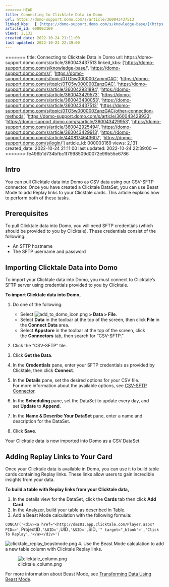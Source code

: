 ```yaml
---
<<<<<<< HEAD
title: Connecting to Clicktale Data in Domo
url: https://domo-support.domo.com/s/article/360043437513
linked_kbs:  ['[https://domo-support.domo.com/s/knowledge-base/](https://domo-support.domo.com/s/knowledge-base/)', '[https://domo-support.domo.com/s/](https://domo-support.domo.com/s/)', '[https://domo-support.domo.com/s/topic/0TO5w000000ZammGAC](https://domo-support.domo.com/s/topic/0TO5w000000ZammGAC)', '[https://domo-support.domo.com/s/topic/0TO5w000000ZanzGAC](https://domo-support.domo.com/s/topic/0TO5w000000ZanzGAC)', '[https://domo-support.domo.com/s/article/360042931894](https://domo-support.domo.com/s/article/360042931894)', '[https://domo-support.domo.com/s/article/360043429573](https://domo-support.domo.com/s/article/360043429573)', '[https://domo-support.domo.com/s/article/360043430053](https://domo-support.domo.com/s/article/360043430053)', '[https://domo-support.domo.com/s/article/360043437513](https://domo-support.domo.com/s/article/360043437513)', '[https://domo-support.domo.com/s/topic/0TO5w000000ZanzGAC/other-connection-methods](https://domo-support.domo.com/s/topic/0TO5w000000ZanzGAC/other-connection-methods)', '[https://domo-support.domo.com/s/article/360043429933](https://domo-support.domo.com/s/article/360043429933)', '[https://domo-support.domo.com/s/article/360043429953](https://domo-support.domo.com/s/article/360043429953)', '[https://domo-support.domo.com/s/article/360042925494](https://domo-support.domo.com/s/article/360042925494)', '[https://domo-support.domo.com/s/article/360043429913](https://domo-support.domo.com/s/article/360043429913)', '[https://domo-support.domo.com/s/article/4408174643607](https://domo-support.domo.com/s/article/4408174643607)', '[https://domo-support.domo.com/s/login/](https://domo-support.domo.com/s/login/)']
article_id: 000003169
views: 2,132
created_date: 2022-10-24 21:11:00
last updated: 2022-10-24 22:39:00
---
```

=======
title: Connecting to Clicktale Data in Domo
url: https://domo-support.domo.com/s/article/360043437513
linked_kbs:  ['[https://domo-support.domo.com/s/knowledge-base/](https://domo-support.domo.com/s/knowledge-base/)', '[https://domo-support.domo.com/s/](https://domo-support.domo.com/s/)', '[https://domo-support.domo.com/s/topic/0TO5w000000ZammGAC](https://domo-support.domo.com/s/topic/0TO5w000000ZammGAC)', '[https://domo-support.domo.com/s/topic/0TO5w000000ZanzGAC](https://domo-support.domo.com/s/topic/0TO5w000000ZanzGAC)', '[https://domo-support.domo.com/s/article/360042931894](https://domo-support.domo.com/s/article/360042931894)', '[https://domo-support.domo.com/s/article/360043429573](https://domo-support.domo.com/s/article/360043429573)', '[https://domo-support.domo.com/s/article/360043430053](https://domo-support.domo.com/s/article/360043430053)', '[https://domo-support.domo.com/s/article/360043437513](https://domo-support.domo.com/s/article/360043437513)', '[https://domo-support.domo.com/s/topic/0TO5w000000ZanzGAC/other-connection-methods](https://domo-support.domo.com/s/topic/0TO5w000000ZanzGAC/other-connection-methods)', '[https://domo-support.domo.com/s/article/360043429933](https://domo-support.domo.com/s/article/360043429933)', '[https://domo-support.domo.com/s/article/360043429953](https://domo-support.domo.com/s/article/360043429953)', '[https://domo-support.domo.com/s/article/360042925494](https://domo-support.domo.com/s/article/360042925494)', '[https://domo-support.domo.com/s/article/360043429913](https://domo-support.domo.com/s/article/360043429913)', '[https://domo-support.domo.com/s/article/4408174643607](https://domo-support.domo.com/s/article/4408174643607)', '[https://domo-support.domo.com/s/login/](https://domo-support.domo.com/s/login/)']
article_id: 000003169
views: 2,131
created_date: 2022-10-24 21:11:00
last updated: 2022-10-24 22:39:00
---
>>>>>>> fe496b1d734bfbc1f7998509d0072e99b55e6786



Intro
-----


You can pull Clicktale data into Domo as CSV data using our CSV-SFTP connector. Once you have created a Clicktale DataSet, you can use Beast Mode to add Replay links to your Clicktale cards. This article explains how to perform both of these tasks.


Prerequisites
-------------


To pull Clicktale data into Domo, you will need SFTP credentials (which should be provided to you by Clicktale). These credentials consist of the following:


* An SFTP hostname
* The SFTP username and password


Importing Clicktale Data into Domo
----------------------------------


To import your Clicktale data into Domo, you must connect to Clicktale's SFTP server using credentials provided to you by Clicktale.


**To import Clicktale data into Domo,**


1. Do one of the following:


	* Select ![add_to_domo_icon.png](add_to_domo_icon.png) **> Data > File**.
	* Select **Data** in the toolbar at the top of the screen, then click **File** in the **Connect Data** area.
	* Select **Appstore** in the toolbar at the top of the screen, click the **Connectors** tab, then search for "CSV-SFTP."
2. Click the "CSV-SFTP" tile.
3. Click **Get the Data**.
4. In the **Credentials** pane, enter your SFTP credentials as provided by Clicktale, then click **Connect**.
5. In the **Details** pane, set the desired options for your CSV file.   
 For more information about the available options, see [CSV-SFTP Connector](/s/article/360042931894 "CSV-SFTP Connector").
6. In the **Scheduling** pane, set the DataSet to update every day, and set **Update** to **Append**.
7. In the **Name & Describe Your DataSet** pane, enter a name and description for the DataSet.
8. Click **Save**.


Your Clicktale data is now imported into Domo as a CSV DataSet.


Adding Replay Links to Your Card
--------------------------------


Once your Clicktale data is available in Domo, you can use it to build table cards containing Replay links. These links allow users to gain incredible insights from your data. 


**To build a table with Replay links from your Clicktale data,**


1. In the details view for the DataSet, click the **Cards** tab then click **Add Card**.
2. In the Analyzer, build your table as described in [Table](/s/article/360043429573 "Table").
3. Add a Beast Mode calculation with the following formula:  
   
 `CONCAT('<div><a href="<http://dmz01.app.clicktale.com/Player.aspx?PID=>',`ProjectID`,'&UID=',`UID`,'&SID=',`SID`,'" target="_blank">','Click To Replay','</a></div>')`  
   
 ![clicktale_replay_beastmode.png](clicktale_replay_beastmode.png)
4. Use the Beast Mode calculation to add a new table column with Clicktale Replay links.   
   
 ![clicktale_column.png](clicktale_column.png)  
   
 For more information about Beast Mode, see [Transforming Data Using Beast Mode](/s/article/360043430053).
